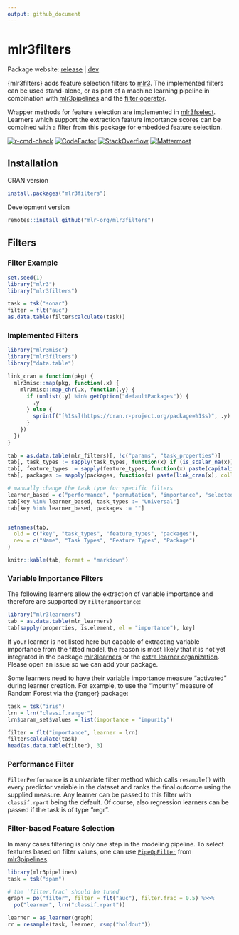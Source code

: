 ```yaml
---
output: github_document
---
```


# mlr3filters

Package website: [release](https://mlr3filters.mlr-org.com/) | [dev](https://mlr3filters.mlr-org.com/dev/)

{mlr3filters} adds feature selection filters to [mlr3](https://mlr3.mlr-org.com).
The implemented filters can be used stand-alone, or as part of a machine learning pipeline in combination with
[mlr3pipelines](https://mlr3pipelines.mlr-org.com) and the [filter operator](https://mlr3pipelines.mlr-org.com/reference/mlr_pipeops_filter.html).

Wrapper methods for feature selection are implemented in [mlr3fselect](https://mlr3fselect.mlr-org.com).
Learners which support the extraction feature importance scores can be combined with a filter from this package for embedded feature selection.

<!-- badges: start -->
[![r-cmd-check](https://github.com/mlr-org/mlr3filters/actions/workflows/r-cmd-check.yml/badge.svg)](https://github.com/mlr-org/mlr3filters/actions/workflows/r-cmd-check.yml)
[![CodeFactor](https://www.codefactor.io/repository/github/mlr-org/mlr3filters/badge)](https://www.codefactor.io/repository/github/mlr-org/mlr3filters)
[![StackOverflow](https://img.shields.io/badge/stackoverflow-mlr3-orange.svg)](https://stackoverflow.com/questions/tagged/mlr3)
[![Mattermost](https://img.shields.io/badge/chat-mattermost-orange.svg)](https://lmmisld-lmu-stats-slds.srv.mwn.de/mlr_invite/)
<!-- badges: end -->

## Installation

CRAN version

```r
install.packages("mlr3filters")
```

Development version

```r
remotes::install_github("mlr-org/mlr3filters")
```

## Filters

### Filter Example

```r
set.seed(1)
library("mlr3")
library("mlr3filters")

task = tsk("sonar")
filter = flt("auc")
as.data.table(filter$calculate(task))
```

### Implemented Filters

```r
library("mlr3misc")
library("mlr3filters")
library("data.table")

link_cran = function(pkg) {
  mlr3misc::map(pkg, function(.x) {
    mlr3misc::map_chr(.x, function(.y) {
      if (unlist(.y) %in% getOption("defaultPackages")) {
        .y
      } else {
        sprintf("[%1$s](https://cran.r-project.org/package=%1$s)", .y)
      }
    })
  })
}

tab = as.data.table(mlr_filters)[, !c("params", "task_properties")]
tab[, task_types := sapply(task_types, function(x) if (is_scalar_na(x)) "Universal" else paste(capitalize(x), collapse = " & "))]
tab[, feature_types := sapply(feature_types, function(x) paste(capitalize(x), collapse = ", "))]
tab[, packages := sapply(packages, function(x) paste(link_cran(x), collapse = ", "))]

# manually change the task type for specific filters
learner_based = c("performance", "permutation", "importance", "selected_features")
tab[key %in% learner_based, task_types := "Universal"]
tab[key %in% learner_based, packages := ""]


setnames(tab,
  old = c("key", "task_types", "feature_types", "packages"),
  new = c("Name", "Task Types", "Feature Types", "Package")
)

knitr::kable(tab, format = "markdown")
```

### Variable Importance Filters

The following learners allow the extraction of variable importance and therefore are supported by `FilterImportance`:

```r
library("mlr3learners")
tab = as.data.table(mlr_learners)
tab[sapply(properties, is.element, el = "importance"), key]
```

If your learner is not listed here but capable of extracting variable importance from the fitted model, the reason is most likely that it is not yet integrated in the package [mlr3learners](https://github.com/mlr-org/mlr3learners) or the [extra learner organization](https://github.com/mlr3learners).
Please open an issue so we can add your package.

Some learners need to have their variable importance measure "activated" during learner creation.
For example, to use the "impurity" measure of Random Forest via the {ranger} package:

```r
task = tsk("iris")
lrn = lrn("classif.ranger")
lrn$param_set$values = list(importance = "impurity")

filter = flt("importance", learner = lrn)
filter$calculate(task)
head(as.data.table(filter), 3)
```

### Performance Filter

`FilterPerformance` is a univariate filter method which calls `resample()` with every predictor variable in the dataset and ranks the final outcome using the supplied measure.
Any learner can be passed to this filter with `classif.rpart` being the default.
Of course, also regression learners can be passed if the task is of type "regr".


### Filter-based Feature Selection

In many cases filtering is only one step in the modeling pipeline.
To select features based on filter values, one can use [`PipeOpFilter`](https://mlr3pipelines.mlr-org.com/reference/mlr_pipeops_filter.html) from [mlr3pipelines](https://github.com/mlr-org/mlr3pipelines).

```r
library(mlr3pipelines)
task = tsk("spam")

# the `filter.frac` should be tuned
graph = po("filter", filter = flt("auc"), filter.frac = 0.5) %>>%
  po("learner", lrn("classif.rpart"))

learner = as_learner(graph)
rr = resample(task, learner, rsmp("holdout"))
```
